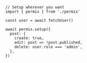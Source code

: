 ```tsx
// Setup wherever you want
import { permix } from './permix'

const user = await fetchUser()

await permix.setup({
  post: {
    create: true,
    edit: post => !post.published,
    delete: user.role === 'admin',
  },
})
```
